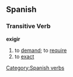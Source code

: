 == Spanish == 
=== Transitive Verb === 
'''exigir'''
# to [[demand]]; to [[require]]
# to [[exact]]

{{template:Es:-ir(exigir)|exi}}

[[Category:Spanish verbs]]
